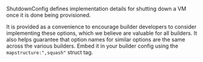 <!-- Code generated from the comments of the ShutdownConfig struct in shutdowncommand/config.go; DO NOT EDIT MANUALLY -->

ShutdownConfig defines implementation details for shutting down a VM once it
is done being provisioned.

It is provided as a convenience to encourage builder developers to
consider implementing these options, which we believe are valuable for all
builders. It also helps guarantee that option names for similar options
are the same across the various builders. Embed it in your builder config
using the `mapstructure:",squash"` struct tag.

<!-- End of code generated from the comments of the ShutdownConfig struct in shutdowncommand/config.go; -->
